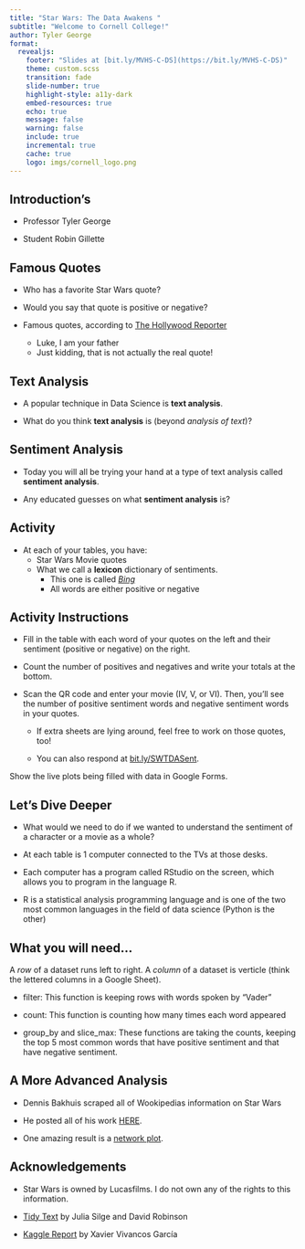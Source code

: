 ```yaml
---
title: "Star Wars: The Data Awakens "
subtitle: "Welcome to Cornell College!"
author: Tyler George
format: 
  revealjs:
    footer: "Slides at [bit.ly/MVHS-C-DS](https://bit.ly/MVHS-C-DS)"
    theme: custom.scss
    transition: fade
    slide-number: true
    highlight-style: a11y-dark
    embed-resources: true
    echo: true
    message: false
    warning: false
    include: true
    incremental: true
    cache: true
    logo: imgs/cornell_logo.png
---
```


## Introduction's

-   Professor Tyler George

-   Student Robin Gillette

## Famous Quotes

-   Who has a favorite Star Wars quote?

-   Would you say that quote is positive or negative? 

-   Famous quotes, according to [The Hollywood Reporter](https://www.hollywoodreporter.com/lists/best-star-wars-quotes/may-the-force-be-with-you-3/)
    * Luke, I am your father
    * Just kidding, that is not actually the real quote! 

## Text Analysis

-   A popular technique in Data Science is **text analysis**.

-   What do you think **text analysis** is (beyond *analysis of text*)?

## Sentiment Analysis

-   Today you will all be trying your hand at a type of text analysis called **sentiment analysis**.

-   Any educated guesses on what **sentiment analysis** is?

## Activity {.smaller}

-   At each of your tables, you have:
    -   Star Wars Movie quotes
    -   What we call a **lexicon** dictionary of sentiments.
        -   This one is called [*Bing*](https://www.cs.uic.edu/~liub/FBS/sentiment-analysis.html)
        -   All words are either positive or negative

## Activity Instructions {.smaller}

-   Fill in the table with each word of your quotes on the left and their sentiment (positive or negative) on the right.

-   Count the number of positives and negatives and write your totals at the bottom.

-   Scan the QR code and enter your movie (IV, V, or VI). Then, you'll see the number of positive sentiment words and negative sentiment words in your quotes.
    
    - If extra sheets are lying around, feel free to work on those quotes, too!
    
    - You can also respond at [bit.ly/SWTDASent](bit.ly/SWTDASent).

:::{.notes}
Show the live plots being filled with data in Google Forms.
:::

## Let's Dive Deeper {.smaller}

-   What would we need to do if we wanted to understand the sentiment of a character or a movie as a whole?

-   At each table is 1 computer connected to the TVs at those desks.

-   Each computer has a program called RStudio on the screen, which allows you to program in the language R.

-   R is a statistical analysis programming language and is one of the two most common languages in the field of data science (Python is the other)

## What you will need... {.smaller}

A *row* of a dataset runs left to right. A *column* of a dataset is verticle (think the lettered columns in a Google Sheet).

- filter: This function is keeping rows with words spoken by "Vader"

- count: This function is counting how many times each word appeared

- group_by and slice_max: These functions are taking the counts, keeping the top 5 most common words that have positive sentiment and that have negative sentiment. 






## A More Advanced Analysis

- Dennis Bakhuis scraped all of Wookipedias information on Star Wars

- He posted all of his work [HERE](https://github.com/dennisbakhuis/wookieepediascience). 

- One amazing result is a [network plot](https://dennisbakhuis.github.io/wookieepediascience/).


## Acknowledgements

- Star Wars is owned by Lucasfilms. I do not own any of the rights to this information.

- [Tidy Text](https://www.tidytextmining.com/) by Julia Silge and David Robinson

- [Kaggle Report](https://www.kaggle.com/code/xvivancos/analyzing-star-wars-movie-scripts/report) by Xavier Vivancos García